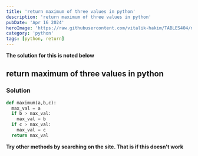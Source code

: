 ```yaml
---
title: 'return maximum of three values in python'
description: 'return maximum of three values in python'
pubDate: 'Apr 16 2024'
heroImage: 'https://raw.githubusercontent.com/vitalik-hakim/TABLES404/main/error_b/python.jpg'
category: 'python'
tags: [python, return]
---
```


**The solution for this is noted below**

## return maximum of three values in python

### Solution

```python
def maximum(a,b,c):
  max_val = a
  if b > max_val:
    max_val = b
  if c > max_val:
    max_val = c
  return max_val
```

**Try other methods by searching on the site. That is if this doesn't work**
